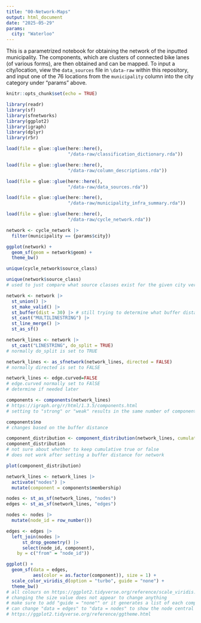 ```yaml
---
title: "00-Network-Maps"
output: html_document
date: "2025-05-29"
params:
  city: "Waterloo"
---
```


This is a parametrized notebook for obtaining the network of the inputted municipality. The components, which are clusters of connected bike lanes (of various forms), are then obtained and can be mapped. To input a city/location, view the `data_sources` file in `\data-raw` within this repository, and input one of the 76 locations from the `municipality` column into the city category under "params" above.


```r
knitr::opts_chunk$set(echo = TRUE)
```

```r
library(readr)
library(sf)
library(sfnetworks)
library(ggplot2)
library(igraph)
library(dplyr)
library(r5r)
```

```r
load(file = glue::glue(here::here(),
                       "/data-raw/classification_dictionary.rda"))

load(file = glue::glue(here::here(),
                       "/data-raw/column_descriptions.rda"))

load(file = glue::glue(here::here(),
                       "/data-raw/data_sources.rda"))

load(file = glue::glue(here::here(),
                       "/data-raw/municipality_infra_summary.rda"))

load(file = glue::glue(here::here(),
                       "/data-raw/cycle_network.rda"))
```

```r
network <- cycle_network |>
  filter(municipality == {params$city})
```

```r
ggplot(network) +
  geom_sf(geom = network$geom) +
  theme_bw()
```

```r
unique(cycle_network$source_class)
```

```r
unique(network$source_class)
# used to just compare what source classes exist for the given city versus the whole dataset
```

```r
network <- network |>
  st_union() |>
  st_make_valid() |>
  st_buffer(dist = 30) |> # still trying to determine what buffer distance to use
  st_cast("MULTILINESTRING") |>
  st_line_merge() |>
  st_as_sf()
```

```r
network_lines <- network |>
  st_cast("LINESTRING", do_split = TRUE)
# normally do_split is set to TRUE
```

```r
network_lines <- as_sfnetwork(network_lines, directed = FALSE)
# normally directed is set to FALSE
```

```r
network_lines <- edge.curved=FALSE
# edge.curved normally set to FAlSE
# determine if needed later
```

```r
components <- components(network_lines)
# https://igraph.org/r/html/1.3.5/components.html
# setting to "strong" or "weak" results in the same number of components
```

```r
components$no
# changes based on the buffer distance
```

```r
component_distribution <- component_distribution(network_lines, cumulative = TRUE)
component_distribution
# not sure about whether to keep cumulative true or false
# does not work after setting a buffer distance for network
```

```r
plot(component_distribution)
```


```r
network_lines <- network_lines |>
  activate("nodes") |>
  mutate(component = components$membership)
```

```r
nodes <- st_as_sf(network_lines, "nodes")
edges <- st_as_sf(network_lines, "edges")
```

```r
nodes <- nodes |>
  mutate(node_id = row_number())

edges <- edges |>
  left_join(nodes |>
      st_drop_geometry() |>
      select(node_id, component),
    by = c("from" = "node_id"))
```

```r
ggplot() +
  geom_sf(data = edges,
          aes(color = as.factor(component)), size = 1) +
  scale_color_viridis_d(option = "turbo", guide = "none") +
  theme_bw()
# all colours on https://ggplot2.tidyverse.org/reference/scale_viridis.html
# changing the size value does not appear to change anything
# make sure to add "guide = "none"" or it generates a list of each component's colour that will block the entire map
# can change "data = edges" to "data = nodes" to show the node central points themselves
# https://ggplot2.tidyverse.org/reference/ggtheme.html
```
